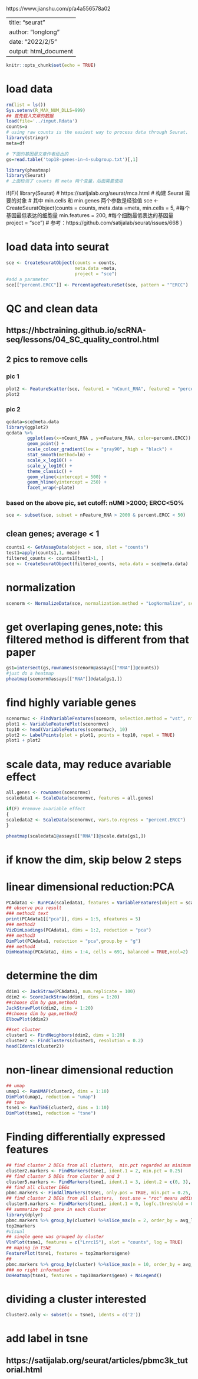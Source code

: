 https://www.jianshu.com/p/a4a556578a02

---
title: "seurat"
author: "longlong"
date: "2022/2/5"
output: html_document
---

```{r setup, include=FALSE}
knitr::opts_chunk$set(echo = TRUE)
```

# load data
```{r}
rm(list = ls()) 
Sys.setenv(R_MAX_NUM_DLLS=999)
## 首先载入文章的数据
load(file='../input.Rdata')
counts=a
# using raw counts is the easiest way to process data through Seurat.
library(stringr) 
meta=df

# 下面的基因是文章作者给出的
gs=read.table('top18-genes-in-4-subgroup.txt')[,1]

library(pheatmap)
library(Seurat)
# 上面检测了 counts 和 meta 两个变量，后面需要使用

```

if(F){
        library(Seurat)
        # https://satijalab.org/seurat/mca.html
        # 构建 Seurat 需要的对象
        # 其中 min.cells 和 min.genes 两个参数是经验值
        sce <- CreateSeuratObject(counts = counts, 
                                  meta.data =meta,
                                  min.cells = 5, #每个基因最低表达的细胞量
                                  min.features  = 200, #每个细胞最低表达的基因量
                                  project = "sce")
        # 参考：https://github.com/satijalab/seurat/issues/668
}


# load data into seurat 
```{r}
sce <- CreateSeuratObject(counts = counts, 
                          meta.data =meta,
                          project = "sce")
#add a parameter
sce[["percent.ERCC"]] <- PercentageFeatureSet(sce, pattern = "^ERCC")
```

# QC and clean data
## https://hbctraining.github.io/scRNA-seq/lessons/04_SC_quality_control.html
## 2 pics to remove cells
### pic 1
```{r}
plot2 <- FeatureScatter(sce, feature1 = "nCount_RNA", feature2 = "percent.ERCC")
plot2
```
### pic 2
```{r}
qcdata=sce@meta.data
library(ggplot2)
qcdata %>% 
        ggplot(aes(x=nCount_RNA , y=nFeature_RNA, color=percent.ERCC)) + 
        geom_point() + 
        scale_colour_gradient(low = "gray90", high = "black") +
        stat_smooth(method=lm) +
        scale_x_log10() + 
        scale_y_log10() + 
        theme_classic() +
        geom_vline(xintercept = 500) +
        geom_hline(yintercept = 250) +
        facet_wrap(~plate)
```

### based on the above pic, set cutoff: nUMI >2000; ERCC<50%
```{r}
sce <- subset(sce, subset = nFeature_RNA > 2000 & percent.ERCC < 50)
```

## clean genes; average < 1
```{r}
counts1 <- GetAssayData(object = sce, slot = "counts")
test1=apply(counts1,1, mean)
filtered_counts <- counts1[test1>1, ]
sce <- CreateSeuratObject(filtered_counts, meta.data = sce@meta.data)
```

# normalization
```{r}
scenorm <- NormalizeData(sce, normalization.method = "LogNormalize", scale.factor = 10000)
```

# get overlaping genes,note: this filtered method is different from that paper
```{r}
gs1=intersect(gs,rownames(scenorm@assays[["RNA"]]@counts))
#just do a heatmap
pheatmap(scenorm@assays[["RNA"]]@data[gs1,])
```

# find highly variable genes
```{r}
scenormvc <- FindVariableFeatures(scenorm, selection.method = "vst", nfeatures = 2000)
plot1 <- VariableFeaturePlot(scenormvc)
top10 <- head(VariableFeatures(scenormvc), 10)
plot2 <- LabelPoints(plot = plot1, points = top10, repel = TRUE)
plot1 + plot2
```

# scale data, may reduce avariable effect
```{r}
all.genes <- rownames(scenormvc)
scaledata1 <- ScaleData(scenormvc, features = all.genes)

if(F) #remove avariable effect
{
scaledata2 <- ScaleData(scenormvc, vars.to.regress = "percent.ERCC")
}

pheatmap(scaledata1@assays[["RNA"]]@scale.data[gs1,])
```

# if know the dim, skip below 2 steps

# linear dimensional reduction:PCA
```{r}
PCAdata1 <- RunPCA(scaledata1, features = VariableFeatures(object = scaledata1))
## observe pca result
### method1 text
print(PCAdata1[["pca"]], dims = 1:5, nfeatures = 5)
### method2 
VizDimLoadings(PCAdata1, dims = 1:2, reduction = "pca")
### method3
DimPlot(PCAdata1, reduction = "pca",group.by = "g")
### method4
DimHeatmap(PCAdata1, dims = 1:4, cells = 691, balanced = TRUE,ncol=2)
```

# determine the dim
```{r}
ddim1 <- JackStraw(PCAdata1, num.replicate = 100)
ddim2 <- ScoreJackStraw(ddim1, dims = 1:20)
##choose dim by gap,method1
JackStrawPlot(ddim2, dims = 1:20)
##choose dim by gap,method2
ElbowPlot(ddim2)

##set cluster
cluster1 <- FindNeighbors(ddim2, dims = 1:20)
cluster2 <- FindClusters(cluster1, resolution = 0.2)
head(Idents(cluster2))
```

# non-linear dimensional reduction
```{r}
## umap
umap1 <- RunUMAP(cluster2, dims = 1:10)
DimPlot(umap1, reduction = "umap")
## tsne
tsne1 <- RunTSNE(cluster2, dims = 1:10)
DimPlot(tsne1, reduction = "tsne")
```

# Finding differentially expressed features 
```{r}
## find cluster 2 DEGs from all clusters,  min.pct regarded as minimum percentage in each cluster
cluster2.markers <- FindMarkers(tsne1, ident.1 = 2, min.pct = 0.25)
## find cluster 5 DEGs from cluster 0 and 3
cluster5.markers <- FindMarkers(tsne1, ident.1 = 3, ident.2 = c(0, 3), min.pct = 0.25)
## find all cluster DEGs
pbmc.markers <- FindAllMarkers(tsne1, only.pos = TRUE, min.pct = 0.25, logfc.threshold = 0.25)
## find cluster 2 DEGs from all clusters,  test.use = "roc" means adding a AUC 
cluster0.markers <- FindMarkers(tsne1, ident.1 = 0, logfc.threshold = 0.25, test.use = "roc", only.pos = TRUE)
## summarize top2 gene in each cluster
library(dplyr)
pbmc.markers %>% group_by(cluster) %>%slice_max(n = 2, order_by = avg_log2FC) -> top2markers
top2markers
#visual
## single gene was grouped by cluster
VlnPlot(tsne1, features = c("Lrrc15"), slot = "counts", log = TRUE)
## maping in tSNE
FeaturePlot(tsne1, features = top2markers$gene)
## 
pbmc.markers %>% group_by(cluster) %>%slice_max(n = 10, order_by = avg_log2FC) -> top10markers
### no right information
DoHeatmap(tsne1, features = top10markers$gene) + NoLegend()
```

# dividing a cluster interested
```{r}
Cluster2.only <- subset(x = tsne1, idents = c('2'))
```

# add label in tsne
## https://satijalab.org/seurat/articles/pbmc3k_tutorial.html






